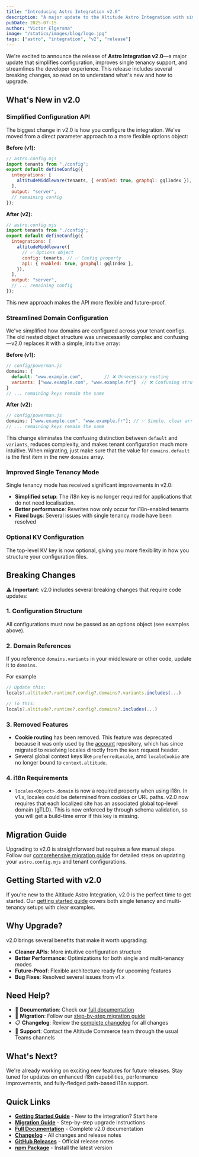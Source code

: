 ```yaml
---
title: "Introducing Astro Integration v2.0"
description: "A major update to the Altitude Astro Integration with simplified configuration, improved single tenancy support, and breaking changes you need to know about."
pubDate: 2025-07-15
author: "Victor Elgersma"
image: "/statics/images/blog/logo.jpg"
tags: ["astro", "integration", "v2", "release"]
---
```


We're excited to announce the release of **Astro Integration v2.0**—a major update that simplifies configuration, improves single tenancy support, and streamlines the developer experience. This release includes several breaking changes, so read on to understand what's new and how to upgrade.

## What's New in v2.0

### Simplified Configuration API

The biggest change in v2.0 is how you configure the integration. We've moved from a direct parameter approach to a more flexible options object:

**Before (v1):**

```js
// astro.config.mjs
import tenants from "./config";
export default defineConfig({
  integrations: [
    altitudeMiddleware(tenants, { enabled: true, graphql: gqlIndex }), // ❌ Direct parameters
  ],
  output: "server",
  // remaining config
});
```

**After (v2):**

```js
// astro.config.mjs
import tenants from "./config";
export default defineConfig({
  integrations: [
    altitudeMiddleware({
      // ✅ Options object
      config: tenants, // ✅ Config property
      api: { enabled: true, graphql: gqlIndex },
    }),
  ],
  output: "server",
  // ... remaining config
});
```

This new approach makes the API more flexible and future-proof.

### Streamlined Domain Configuration

We've simplified how domains are configured across your tenant configs. The old nested object structure was unnecessarily complex and confusing—v2.0 replaces it with a simple, intuitive array:

**Before (v1):**

```js
// config/powerman.js
domains: {
  default: "www.example.com",        // ❌ Unnecessary nesting
  variants: ["www.example.com", "www.example.fr"]  // ❌ Confusing structure
}
// ... remaining keys remain the same
```

**After (v2):**

```js
// config/powerman.js
domains: ["www.example.com", "www.example.fr"]; // ✅ Simple, clear array
// ... remaining keys remain the same
```

This change eliminates the confusing distinction between `default` and `variants`, reduces complexity, and makes tenant configuration much more intuitive. When migrating, just make sure that the value for `domains.default` is the first item in the new `domains` array.

### Improved Single Tenancy Mode

Single tenancy mode has received significant improvements in v2.0:

- **Simplified setup**: The i18n key is no longer required for applications that do not need localisation.
- **Better performance**: Rewrites now only occur for i18n-enabled tenants
- **Fixed bugs**: Several issues with single tenancy mode have been resolved

### Optional KV Configuration

The top-level KV key is now optional, giving you more flexibility in how you structure your configuration files.

## Breaking Changes

⚠️ **Important**: v2.0 includes several breaking changes that require code updates:

### 1. Configuration Structure

All configurations must now be passed as an options object (see examples above).

### 2. Domain References

If you reference `domains.variants` in your middleware or other code, update it to `domains`.

For example

```js
// Update this:
locals?.altitude?.runtime?.config?.domains?.variants.includes(...)

// To this:
locals?.altitude?.runtime?.config?.domains?.includes(...)
```

### 3. Removed Features

- **Cookie routing** has been removed. This feature was deprecated because it was only used by the [account](https://github.com/THG-Headless/account) repository, which has since migrated to resolving locales directly from the `Host` request header.
- Several global context keys like `preferredLocale`, amd `localeCookie` are no longer bound to `context.altitude`.

### 4. i18n Requirements

- `locales<Object>.domain` is now a required property when using i18n. In v1.x, locales could be determined from cookies or URL paths. v2.0 now requires that each localized site has an associated global top-level domain (gTLD). This is now enforced by through schema validation, so you will get a build-time error if this key is missing.

## Migration Guide

Upgrading to v2.0 is straightforward but requires a few manual steps. Follow our [comprehensive migration guide](/docs/astro-integration/v2.0.0/guides/migration-v2) for detailed steps on updating your `astro.config.mjs` and tenant configurations.

## Getting Started with v2.0

If you're new to the Altitude Astro Integration, v2.0 is the perfect time to get started. Our [getting started guide](/docs/astro-integration/v2.0.0/guides/getting-started) covers both single tenancy and multi-tenancy setups with clear examples.

## Why Upgrade?

v2.0 brings several benefits that make it worth upgrading:

- **Cleaner APIs**: More intuitive configuration structure
- **Better Performance**: Optimizations for both single and multi-tenancy modes
- **Future-Proof**: Flexible architecture ready for upcoming features
- **Bug Fixes**: Resolved several issues from v1.x

## Need Help?

- 📖 **Documentation**: Check our [full documentation](/docs/astro-integration/v2.0.0/)
- 🔄 **Migration**: Follow our [step-by-step migration guide](/docs/astro-integration/v2.0.0/guides/migration-v2)
- 📋 **Changelog**: Review the [complete changelog](/docs/astro-integration/changelog) for all changes
- 💬 **Support**: Contact the Altitude Commerce team through the usual Teams channels

## What's Next?

We're already working on exciting new features for future releases. Stay tuned for updates on enhanced i18n capabilities, performance improvements, and fully-fledged path-based i18n support.

## Quick Links

- **[Getting Started Guide](/docs/astro-integration/v2.0.0/guides/getting-started)** - New to the integration? Start here
- **[Migration Guide](/docs/astro-integration/v2.0.0/guides/migration-v2)** - Step-by-step upgrade instructions
- **[Full Documentation](/docs/astro-integration/v2.0.0/)** - Complete v2.0 documentation
- **[Changelog](/docs/astro-integration/changelog)** - All changes and release notes
- **[GitHub Releases](https://github.com/THG-AltitudeSiteBuilds/astro-integration/releases/)** - Official release notes
- **[npm Package](https://www.npmjs.com/package/@thg-altitude/astro-integration)** - Install the latest version
